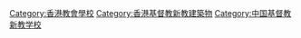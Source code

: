 [[Category:香港教會學校|Category:香港教會學校]]
[[Category:香港基督教新教建築物|Category:香港基督教新教建築物]]
[[Category:中国基督教新教学校|Category:中国基督教新教学校]]